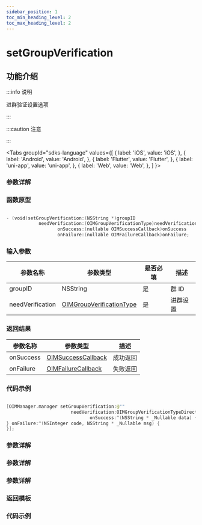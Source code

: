 ```yaml
---
sidebar_position: 1
toc_min_heading_level: 2
toc_max_heading_level: 2
---
```


# setGroupVerification

## 功能介绍

:::info 说明

进群验证设置选项

:::

:::caution 注意

:::

<Tabs
groupId="sdks-language"
values={[
{ label: 'iOS', value: 'iOS', },
{ label: 'Android', value: 'Android', },
{ label: 'Flutter', value: 'Flutter', },
{ label: 'uni-app', value: 'uni-app', },
{ label: 'Web', value: 'Web', },
]
}>

<TabItem value="Flutter">

### 参数详解

</TabItem>

<TabItem value="iOS">

### 函数原型

```swift showLineNumbers

- (void)setGroupVerification:(NSString *)groupID
            needVerification:(OIMGroupVerificationType)needVerification
                   onSuccess:(nullable OIMSuccessCallback)onSuccess
                   onFailure:(nullable OIMFailureCallback)onFailure;

```

### 输入参数

| 参数名称         | 参数类型                                                         | 是否必填 | 描述     |
| ---------------- | ---------------------------------------------------------------- | -------- | -------- |
| groupID          | NSString                                                         | 是       | 群 ID    |
| needVerification | [OIMGroupVerificationType](docs/sdks/Enum/GroupVerification.mdx) | 是       | 进群设置 |

### 返回结果

| 参数名称  | 参数类型                                                     | 描述     |
| --------- | ------------------------------------------------------------ | -------- |
| onSuccess | [OIMSuccessCallback](docs/sdks/Callback/SuccessCallback.mdx) | 成功返回 |
| onFailure | [OIMFailureCallback](docs/sdks/Callback/ErrorCallback.mdx)   | 失败返回 |

### 代码示例

```swift showLineNumbers

[OIMManager.manager setGroupVerification:@""
                        needVerification:OIMGroupVerificationTypeDirectly
                               onSuccess:^(NSString * _Nullable data) {
} onFailure:^(NSInteger code, NSString * _Nullable msg) {
}];

```

</TabItem>

<TabItem value="Android">

### 参数详解

</TabItem>

<TabItem value="Web">

### 参数详解

</TabItem>

<TabItem value="uni-app">

### 参数详解

### 返回模板

### 代码示例

</TabItem>

</Tabs>

